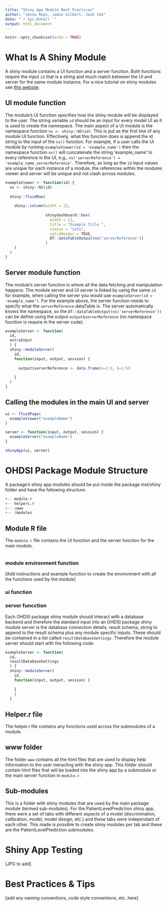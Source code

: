 ```yaml
---
title: "Shiny App Module Best Practices"
author: "Jenna Reps, Jamie Gilbert, Josh Ide"
date: "`r Sys.Date() `"
output: html_document
---
```


```r
knitr::opts_chunk$set(echo = TRUE)
```

# What Is A Shiny Module

A shiny module contains a UI function and a server function. Both functions require the input `id` that is a string and much match between the UI and server for the same module instance. For a nice tutorial on shiny modules see [this website](https://shiny.rstudio.com/articles/modules.html).

## UI module function

The module's UI function specifies how the shiny module will be displayed to the user. The string variable `id` should be an input for every model UI as it is used to create the namespace. The main aspect of a UI module is the namespace function `ns <- shiny::NS(id)`. This is put as the first line of any module UI function. Effectively, what this function does is append the id string to the input of the `ns()` function. For example, if a user calls the UI module by running `exampleViewer(id = 'example_name')` then the namespace function `ns()` will concatenate the string 'example_name' to every reference in the UI, e.g., `ns('serverReference') = 'example_name_serverReference'`. Therefore, as long as the `id` input values are unique for each instance of a module, the references within the modules viewer and server will be unique and not clash across modules.

```r

exampleViewer <- function(id) {
  ns <- shiny::NS(id)
  
  shiny::fluidRow(
    
    shiny::column(width = 12,
                  
                  shinydashboard::box(
                    width = 12,
                    title = "Example Title ",
                    status = "info", 
                    solidHeader = TRUE,
                    DT::dataTableOutput(ns('serverReference'))              
                  )
    )
  )
}

```

## Server module function

The module's server function is where all the data fetching and manipulation happens. The module server and UI server is linked by using the same `id` for example, when calling the server you would use `exampleServer(id = 'example_name')`. For the example above, the server function needs to specify what the `serverReference` dataTable is. The server automatically knows the namespace, so the `DT::dataTableOutput(ns('serverReference'))` can be define using the output `output$serverReference` (no namespace fucntion is require in the server code).

```r

exampleServer <- function(
  id,
  extraInput
  ) {
  shiny::moduleServer(
    id,
    function(input, output, session) {
      
      output$serverReference <- data.frame(a=1:5, b=1:5)
  
    }
  )
}

```

## Calling the modules in the main UI and server

```r
ui <- fluidPage(
  exampleViewer("exampleName")
)

server <- function(input, output, session) {
  exampleServer("exampleName")
}

shinyApp(ui, server)
```

# OHDSI Package Module Structure

A package's shiny app modules should be put inside the package inst/shiny folder and have the following structure:

```r
+-- module.r
+-- helpers.r
+-- /www
+-- /modules  
```

## Module R file

The `module.r` file contains the UI function and the server function for the main module.

```r


```


### module environment function

[Add instructions and example function to create the environment with all the functions used by the module]

### ui function

### server funcction

Each OHDSI package shiny module should interact with a database backend and therefore the standard input into an OHDSI package shiny module server is the database connection details, result schema, string to append to the result schema plus any module specific inputs. These should be contained in a list called `resultDatabaseSettings`. Therefore the module server should start with the following code:

```r

exampleServer <- function(
  id, 
  resultDatabaseSettings
  ) {
  shiny::moduleServer(
    id,
    function(input, output, session) {
      
    }
    )
  }

```

## Helper.r file

The helper.r file contains any functions used across the submodules of a module.

## www folder

The folder `www` contains all the html files that are used to display help information to the user ineracting with the shiny app. This folder should contain html files that will be loaded into the shiny app by a submodule or the main server function in `module.r`.

## Sub-modules

This is a folder with shiny modules that are used by the main package module (termed sub-modules). For the PatientLevelPrediction shiny app, there were a set of tabs with different aspects of a model (discrimination, calibration, model, model design, etc.) and these tabs were independant of each other. This made is possible to create shiny modules per tab and these are the PatientLevelPrediction submodules.

# Shiny App Testing

[JPG to add]

# Best Practices & Tips

[add any naming conventions, code style conventions, etc. here]
